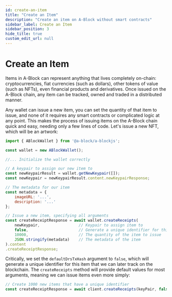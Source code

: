 ```yaml
---
id: create-an-item
title: "Create an Item"
description: "Create an item on A-Block without smart contracts"
sidebar_label: Create an Item
sidebar_position: 3
hide_title: true
custom_edit_url: null
---
```



# Create an Item

Items in A-Block can represent anything that lives completely on-chain: cryptocurrencies, fiat currencies (such as dollars), other tokens of value (such as NFTs), even financial products and derivatives. 
Once issued on the A-Block chain, any item can be tracked, owned and traded in a distributed manner.

Any wallet can issue a new item, you can set the quantity of that item to issue, and none of it requires any smart contracts or complicated logic at any point. This makes the process of issuing items on 
the A-Block chain quick and easy, needing only a few lines of code. Let's issue a new NFT, which will be an artwork:

```javascript
import { ABlockWallet } from '@a-block/a-blockjs';

const wallet = new ABlockWallet();

//... Initialize the wallet correctly

// A keypair to assign our new item to
const newKeypairResult = wallet.getNewKeypair([]);
const newKeypair = newKeypairResult.content.newKeypairResponse;

// The metadata for our item
const metadata = {
    imageURL: '...',
    description: '...'
};

// Issue a new item, specifying all arguments
const createReceiptResponse = await wallet.createReceipts(
    newKeypair,                 // Keypair to assign item to
    false,                      // Generate a unique identifier for this item, if set to false
    10000,                      // The quantity of the item to issue
    JSON.stringify(metadata)    // The metadata of the item
).content
.createReceiptResponse;
```

Critically, we set the `defaultDrsTxHash` argument to `false`, which will generate a unique identifier for this item that we can later track on the blockchain. The `createReceipts` method will provide 
default values for most arguments, meaning we can issue items even more simply:

```javascript
// Create 1000 new items that have a unique identifier
const createReceiptResponse = await client.createReceipts(keyPair, false, 1000).content.createReceiptResponse;
```